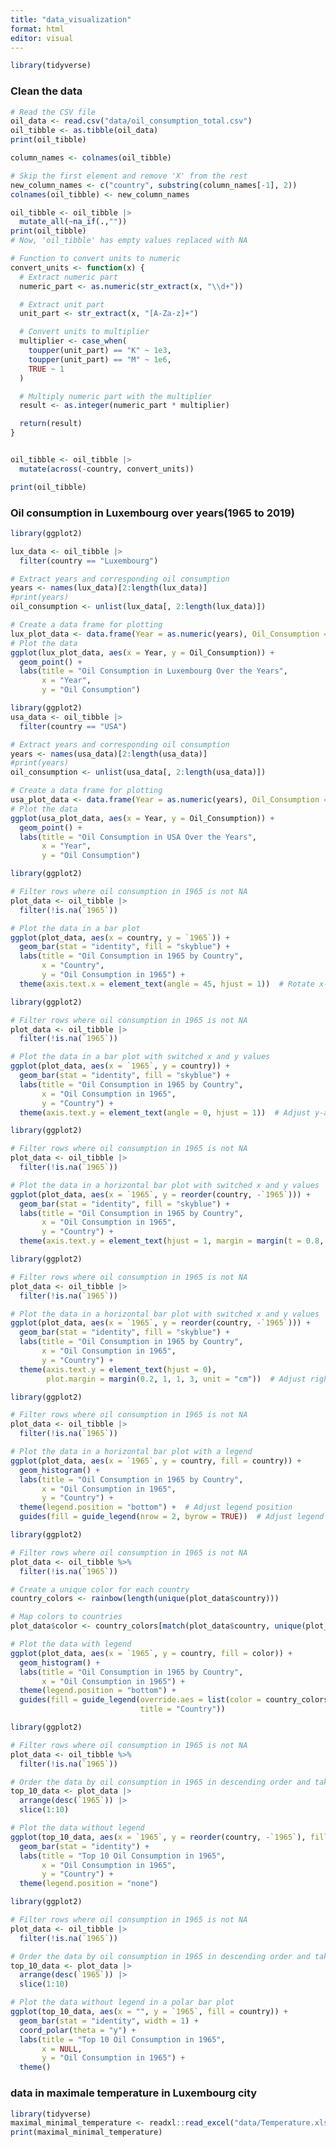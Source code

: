 ```yaml
---
title: "data_visualization"
format: html
editor: visual
---
```



```r
library(tidyverse)
```
### Clean the data
```r
# Read the CSV file
oil_data <- read.csv("data/oil_consumption_total.csv")
oil_tibble <- as.tibble(oil_data)
print(oil_tibble)

column_names <- colnames(oil_tibble)

# Skip the first element and remove 'X' from the rest
new_column_names <- c("country", substring(column_names[-1], 2))
colnames(oil_tibble) <- new_column_names

oil_tibble <- oil_tibble |> 
  mutate_all(~na_if(.,""))
print(oil_tibble)
# Now, 'oil_tibble' has empty values replaced with NA

# Function to convert units to numeric
convert_units <- function(x) {
  # Extract numeric part
  numeric_part <- as.numeric(str_extract(x, "\\d+"))

  # Extract unit part
  unit_part <- str_extract(x, "[A-Za-z]+")

  # Convert units to multiplier
  multiplier <- case_when(
    toupper(unit_part) == "K" ~ 1e3,
    toupper(unit_part) == "M" ~ 1e6,
    TRUE ~ 1
  )

  # Multiply numeric part with the multiplier
  result <- as.integer(numeric_part * multiplier)

  return(result)
}


oil_tibble <- oil_tibble |> 
  mutate(across(-country, convert_units))

print(oil_tibble)
```

### Oil consumption in Luxembourg over years(1965 to 2019)
```r
library(ggplot2)

lux_data <- oil_tibble |> 
  filter(country == "Luxembourg")

# Extract years and corresponding oil consumption
years <- names(lux_data)[2:length(lux_data)]
#print(years)
oil_consumption <- unlist(lux_data[, 2:length(lux_data)])

# Create a data frame for plotting
lux_plot_data <- data.frame(Year = as.numeric(years), Oil_Consumption = oil_consumption) 
# Plot the data
ggplot(lux_plot_data, aes(x = Year, y = Oil_Consumption)) +
  geom_point() +
  labs(title = "Oil Consumption in Luxembourg Over the Years",
       x = "Year",
       y = "Oil Consumption")

```
```r
library(ggplot2)
usa_data <- oil_tibble |> 
  filter(country == "USA")

# Extract years and corresponding oil consumption
years <- names(usa_data)[2:length(usa_data)]
#print(years)
oil_consumption <- unlist(usa_data[, 2:length(usa_data)])

# Create a data frame for plotting
usa_plot_data <- data.frame(Year = as.numeric(years), Oil_Consumption = oil_consumption) 
# Plot the data
ggplot(usa_plot_data, aes(x = Year, y = Oil_Consumption)) +
  geom_point() +
  labs(title = "Oil Consumption in USA Over the Years",
       x = "Year",
       y = "Oil Consumption")

```


```r
library(ggplot2)

# Filter rows where oil consumption in 1965 is not NA
plot_data <- oil_tibble |> 
  filter(!is.na(`1965`))

# Plot the data in a bar plot
ggplot(plot_data, aes(x = country, y = `1965`)) +
  geom_bar(stat = "identity", fill = "skyblue") +
  labs(title = "Oil Consumption in 1965 by Country",
       x = "Country",
       y = "Oil Consumption in 1965") +
  theme(axis.text.x = element_text(angle = 45, hjust = 1))  # Rotate x-axis labels for better visibility

```





```r
library(ggplot2)

# Filter rows where oil consumption in 1965 is not NA
plot_data <- oil_tibble |> 
  filter(!is.na(`1965`))

# Plot the data in a bar plot with switched x and y values
ggplot(plot_data, aes(x = `1965`, y = country)) +
  geom_bar(stat = "identity", fill = "skyblue") +
  labs(title = "Oil Consumption in 1965 by Country",
       x = "Oil Consumption in 1965",
       y = "Country") +
  theme(axis.text.y = element_text(angle = 0, hjust = 1))  # Adjust y-axis labels if needed

```



```r
library(ggplot2)

# Filter rows where oil consumption in 1965 is not NA
plot_data <- oil_tibble |> 
  filter(!is.na(`1965`))

# Plot the data in a horizontal bar plot with switched x and y values
ggplot(plot_data, aes(x = `1965`, y = reorder(country, -`1965`))) +
  geom_bar(stat = "identity", fill = "skyblue") +
  labs(title = "Oil Consumption in 1965 by Country",
       x = "Oil Consumption in 1965",
       y = "Country") +
  theme(axis.text.y = element_text(hjust = 1, margin = margin(t = 0.8, b = 0.1)))  # Adjust y-axis labels
```






```r

library(ggplot2)

# Filter rows where oil consumption in 1965 is not NA
plot_data <- oil_tibble |> 
  filter(!is.na(`1965`))

# Plot the data in a horizontal bar plot with switched x and y values
ggplot(plot_data, aes(x = `1965`, y = reorder(country, -`1965`))) +
  geom_bar(stat = "identity", fill = "skyblue") +
  labs(title = "Oil Consumption in 1965 by Country",
       x = "Oil Consumption in 1965",
       y = "Country") +
  theme(axis.text.y = element_text(hjust = 0),
        plot.margin = margin(0.2, 1, 1, 3, unit = "cm"))  # Adjust right margin

```









```r
library(ggplot2)

# Filter rows where oil consumption in 1965 is not NA
plot_data <- oil_tibble |> 
  filter(!is.na(`1965`))

# Plot the data in a horizontal bar plot with a legend
ggplot(plot_data, aes(x = `1965`, y = country, fill = country)) +
  geom_histogram() +
  labs(title = "Oil Consumption in 1965 by Country",
       x = "Oil Consumption in 1965",
       y = "Country") +
  theme(legend.position = "bottom") +  # Adjust legend position
  guides(fill = guide_legend(nrow = 2, byrow = TRUE))  # Adjust legend layout


```







```r

library(ggplot2)

# Filter rows where oil consumption in 1965 is not NA
plot_data <- oil_tibble %>%
  filter(!is.na(`1965`))

# Create a unique color for each country
country_colors <- rainbow(length(unique(plot_data$country)))

# Map colors to countries
plot_data$color <- country_colors[match(plot_data$country, unique(plot_data$country))]

# Plot the data with legend
ggplot(plot_data, aes(x = `1965`, y = country, fill = color)) +
  geom_histogram() +
  labs(title = "Oil Consumption in 1965 by Country",
       x = "Oil Consumption in 1965") +
  theme(legend.position = "bottom") +
  guides(fill = guide_legend(override.aes = list(color = country_colors),
                             title = "Country"))

```
```r
library(ggplot2)

# Filter rows where oil consumption in 1965 is not NA
plot_data <- oil_tibble %>%
  filter(!is.na(`1965`))

# Order the data by oil consumption in 1965 in descending order and take the top 10
top_10_data <- plot_data |> 
  arrange(desc(`1965`)) |> 
  slice(1:10)

# Plot the data without legend
ggplot(top_10_data, aes(x = `1965`, y = reorder(country, -`1965`), fill = country)) +
  geom_bar(stat = "identity") +
  labs(title = "Top 10 Oil Consumption in 1965",
       x = "Oil Consumption in 1965",
       y = "Country") +
  theme(legend.position = "none")


```
```r
library(ggplot2)

# Filter rows where oil consumption in 1965 is not NA
plot_data <- oil_tibble |> 
  filter(!is.na(`1965`))

# Order the data by oil consumption in 1965 in descending order and take the top 10
top_10_data <- plot_data |> 
  arrange(desc(`1965`)) |> 
  slice(1:10)

# Plot the data without legend in a polar bar plot
ggplot(top_10_data, aes(x = "", y = `1965`, fill = country)) +
  geom_bar(stat = "identity", width = 1) +
  coord_polar(theta = "y") +
  labs(title = "Top 10 Oil Consumption in 1965",
       x = NULL,
       y = "Oil Consumption in 1965") +
  theme()

```


### data in maximale temperature in Luxembourg city

```r
library(tidyverse)
maximal_minimal_temperature <- readxl::read_excel("data/Temperature.xlsx")
print(maximal_minimal_temperature)

```









